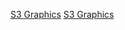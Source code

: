 {{Navbox
|bodyclass=hlist

| name      = S3 Graphics Chips
| title     = [[S3 Graphics]] [[GPU]]

| list1     = 
* [[S3TC]] 
* [[S3 Trio]] 
* [[S3 ViRGE]] 
* [[S3 Savage|Savage 3D / Savage4 / Savage 2000]] 
* [[DeltaChrome S8]] 
* [[GammaChrome S18]] 
* [[ChromeS20 Series]] 
* [[Chrome 400系列显卡|Chrome 400]] 
* [[Chrome 500系列显卡|Chrome 500]]
}}
<noinclude>
[[Category:技术导航模板|S3 Graphics]]
[[Category:電腦模板|S3 Graphics]]

</noinclude>